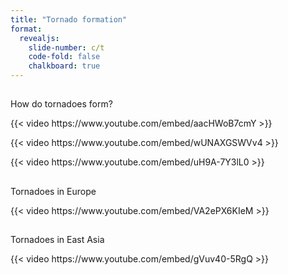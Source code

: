```yaml
---
title: "Tornado formation"
format:
  revealjs:
    slide-number: c/t
    code-fold: false
    chalkboard: true
---
```


## 

How do tornadoes form?

{{< video https://www.youtube.com/embed/aacHWoB7cmY >}}

{{< video https://www.youtube.com/embed/wUNAXGSWVv4 >}}

{{< video https://www.youtube.com/embed/uH9A-7Y3lL0 >}}

##

Tornadoes in Europe

{{< video https://www.youtube.com/embed/VA2ePX6KIeM >}}

##

Tornadoes in East Asia

{{< video https://www.youtube.com/embed/gVuv40-5RgQ >}}


